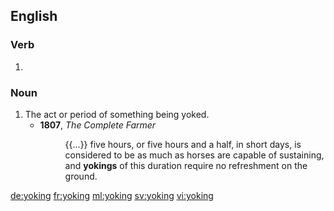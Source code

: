 ==English==

===Verb===
{{head|en|present participle}}

# {{present participle of|yoke|lang=en}}

===Noun===
{{en-noun}}

# The act or period of something being yoked.
#* '''1807''', ''The Complete Farmer''
#*: {{...}} five hours, or five hours and a half, in short days, is considered to be as much as horses are capable of sustaining, and '''yokings''' of this duration require no refreshment on the ground.

[[de:yoking]]
[[fr:yoking]]
[[ml:yoking]]
[[sv:yoking]]
[[vi:yoking]]